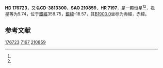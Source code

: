 {{Starbox begin
| name = HD 176723
}}
{{Starbox observe
| epoch = [[J2000.0|J2000.0]]
| constell = {{星座名待查}}<ref name=SIMBAD>{{cite web
 | url=http://simbad.u-strasbg.fr/simbad/sim-id?Ident=HR+7197
 | title =Pulsating variable Star
 | publisher=Centre de Données astronomiques de Strasbourg
 | work=SIMBAD
 | accessdate=2012-07-13}}</ref><ref name=DATA>{{cite web
 | url=http://vizier.u-strasbg.fr/viz-bin/VizieR-5?-out.add=.&-source=5050&-corr=PK=HR&-out.max=9999&HR=7197
 | title=VizieR Detailed Page
 | accessdate=2012-07-13
 | archive-date=2016-03-04
 | archive-url=https://web.archive.org/web/20160304230134/http://vizier.u-strasbg.fr/viz-bin/VizieR-5?-out.add=.&-source=5050&-corr=PK=HR&-out.max=9999&HR=7197
 | dead-url=no
 }}</ref>
| 星官 = 
| ra = {{RA|19|3|17.7}}<ref name=SIMBAD /><ref name=DATA />
| dec = {{DEC|-38|15|12}}<ref name=SIMBAD /><ref name=DATA />
| appmag_v = 5.74<ref name=SIMBAD /><ref name=DATA />
}}
{{Starbox character
| class = F0IIIn<ref name=SIMBAD /><ref name=DATA />
| b-v = 0.32<ref name=SIMBAD /><ref name=DATA />
| u-b = <ref name=SIMBAD /><ref name=DATA />
| r-i = <ref name=SIMBAD /><ref name=DATA />
| variable = 
}}
{{Starbox astrometry
| radial_v = 
| prop_mo_ra = 4
| parallax = 
| p_error = 
}}
{{Starbox catalog
| names =CD-3813300，[[SAO星表|SAO]] 210859，[[HD星表|HD]] 176723，[[HR星表|HR]] 7197}}
{{Starbox reference |Simbad=HR+7197}}
{{Starbox end}}

'''HD 176723'''，又名'''CD-3813300'''，'''SAO 210859'''、'''HR 7197'''，是一颗恒星<ref name=SIMBAD /><ref name=DATA />，视星等为5.74，位于[[銀道座標系|銀經]]358.75，[[銀道座標系|銀緯]]-18.57，其[[B1900.0|B1900.0]]坐标为赤經{{RA|18|56|28.1}}，赤緯{{DEC|-38|-18.57|50}}。

== 参考文献 ==
{{reflist}}

{{star-stub}}

[[Category:HD和HDE天體|176723]]
[[Category:HR天體|7197]]
[[Category:SAO天體|210859]]